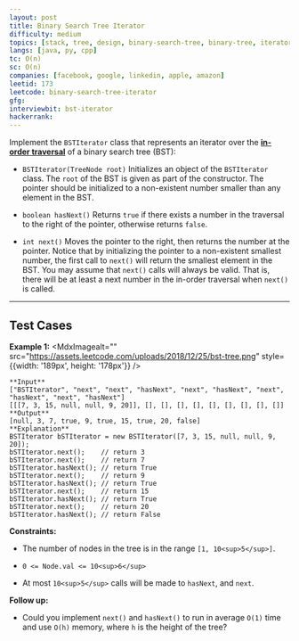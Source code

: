 ```yaml
---
layout: post
title: Binary Search Tree Iterator
difficulty: medium
topics: [stack, tree, design, binary-search-tree, binary-tree, iterator]
langs: [java, py, cpp]
tc: O(n)
sc: O(n)
companies: [facebook, google, linkedin, apple, amazon]
leetid: 173
leetcode: binary-search-tree-iterator
gfg: 
interviewbit: bst-iterator
hackerrank: 
---
```

Implement the `BSTIterator` class that represents an iterator over the **<a href="https://en.wikipedia.org/wiki/Tree_traversal#In-order_(LNR)" target="_blank">in-order traversal</a>** of a binary search tree (BST):
	
* `BSTIterator(TreeNode root)` Initializes an object of the `BSTIterator` class. The `root` of the BST is given as part of the constructor. The pointer should be initialized to a non-existent number smaller than any element in the BST.
	
* `boolean hasNext()` Returns `true` if there exists a number in the traversal to the right of the pointer, otherwise returns `false`.
	
* `int next()` Moves the pointer to the right, then returns the number at the pointer.
Notice that by initializing the pointer to a non-existent smallest number, the first call to `next()` will return the smallest element in the BST.
You may assume that `next()` calls will always be valid. That is, there will be at least a next number in the in-order traversal when `next()` is called.
 
---
## Test Cases
**Example 1:**
<MdxImagealt="" src="https://assets.leetcode.com/uploads/2018/12/25/bst-tree.png" style={{width: '189px', height: '178px'}} />
```
**Input**
["BSTIterator", "next", "next", "hasNext", "next", "hasNext", "next", "hasNext", "next", "hasNext"]
[[[7, 3, 15, null, null, 9, 20]], [], [], [], [], [], [], [], [], []]
**Output**
[null, 3, 7, true, 9, true, 15, true, 20, false]
**Explanation**
BSTIterator bSTIterator = new BSTIterator([7, 3, 15, null, null, 9, 20]);
bSTIterator.next();    // return 3
bSTIterator.next();    // return 7
bSTIterator.hasNext(); // return True
bSTIterator.next();    // return 9
bSTIterator.hasNext(); // return True
bSTIterator.next();    // return 15
bSTIterator.hasNext(); // return True
bSTIterator.next();    // return 20
bSTIterator.hasNext(); // return False
```
 
**Constraints:**
	
* The number of nodes in the tree is in the range `[1, 10<sup>5</sup>]`.
	
* `0 <= Node.val <= 10<sup>6</sup>`
	
* At most `10<sup>5</sup>` calls will be made to `hasNext`, and `next`.
 
**Follow up:**
	
* Could you implement `next()` and `hasNext()` to run in average `O(1)` time and use `O(h)` memory, where `h` is the height of the tree?

